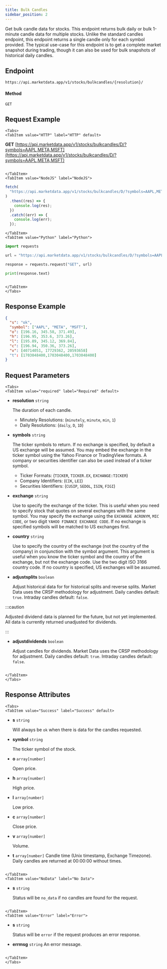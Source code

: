 ```yaml
---
title: Bulk Candles
sidebar_position: 2
---
```


Get bulk candle data for stocks. This endpoint returns bulk daily or bulk 1-minute candle data for multiple stocks. Unlike the standard candles endpoint, this endpoint returns a single candle only for each symbol provided. The typical use-case for this endpoint is to get a complete market snapshot during trading, though it can also be used for bulk snapshots of historical daily candles.


## Endpoint

    https://api.marketdata.app/v1/stocks/bulkcandles/{resolution}/

#### Method

    GET

## Request Example

```mdx-code-block
<Tabs>
<TabItem value="HTTP" label="HTTP" default>

```

**GET** [https://api.marketdata.app/v1/stocks/bulkcandles/D/?symbols=AAPL,META,MSFT](https://api.marketdata.app/v1/stocks/bulkcandles/D/?symbols=AAPL,META,MSFT)

```mdx-code-block

</TabItem>
<TabItem value="NodeJS" label="NodeJS">

```

```js title="app.js"
fetch(
  "https://api.marketdata.app/v1/stocks/bulkcandles/D/?symbols=AAPL,META,MSFT"
)
  .then((res) => {
    console.log(res);
  })
  .catch((err) => {
    console.log(err);
  });

```

```mdx-code-block
</TabItem>
<TabItem value="Python" label="Python">

```

```python title="app.py"
import requests

url = "https://api.marketdata.app/v1/stocks/bulkcandles/D/?symbols=AAPL,META,MSFT"

response = requests.request("GET", url)

print(response.text)
```

```mdx-code-block

</TabItem>
</Tabs>
```

## Response Example

```json
{
  "s": "ok",
  "symbol": ["AAPL", "META", "MSFT"],
  "o": [196.16, 345.58, 371.49],
  "h": [196.95, 353.6, 373.26],
  "l": [195.89, 345.12, 369.84],
  "c": [196.94, 350.36, 373.26],
  "v": [40714051, 17729362, 20593658]
  "t": [1703048400,1703048400,1703048400]
}

```

## Request Parameters

```mdx-code-block
<Tabs>
<TabItem value="required" label="Required" default>

```

- **resolution** `string`

  The duration of each candle.

  - Minutely Resolutions: (`minutely`, `minute`, `min`, `1`)
  - Daily Resolutions: (`daily`, `D`, `1D`)

- **symbols** `string`

  The ticker symbols to return. If no exchange is specified, by default a US exchange will be assumed. You may embed the exchange in the ticker symbol using the Yahoo Finance or TradingView formats. A company or securities identifier can also be used instead of a ticker symbol.

  - Ticker Formats: (`TICKER`, `TICKER.EX`, `EXCHANGE:TICKER`)
  - Company Identifiers: (`CIK`, `LEI`)
  - Securities Identifiers: (`CUSIP`, `SEDOL`, `ISIN`, `FIGI`)

- **exchange** `string`

  Use to specify the exchange of the ticker. This is useful when you need to specify stock that quotes on several exchanges with the same symbol. You may specify the exchange using the `EXCHANGE ACRONYM`, `MIC CODE`, or two digit `YAHOO FINANCE EXCHANGE CODE`. If no exchange is specified symbols will be matched to US exchanges first.

- **country** `string`

  Use to specify the country of the exchange (not the country of the company) in conjunction with the symbol argument. This argument is useful when you know the ticker symbol and the country of the exchange, but not the exchange code. Use the two digit ISO 3166 country code. If no country is specified, US exchanges will be assumed.

- **adjustsplits** `boolean`

  Adjust historical data for for historical splits and reverse splits. Market Data uses the CRSP methodology for adjustment.
  Daily candles default: `true`.
  Intraday candles default: `false`.

:::caution

Adjusted dividend data is planned for the future, but not yet implemented. All data is currently returned unadjusted for dividends.

:::

- **adjustdividends** `boolean`

  Adjust candles for dividends. Market Data uses the CRSP methodology for adjustment.
  Daily candles default: `true`.
  Intraday candles default: `false`.

```mdx-code-block

</TabItem>
</Tabs>
```

## Response Attributes

```mdx-code-block
<Tabs>
<TabItem value="Success" label="Success" default>

```

- **s** `string`

  Will always be `ok` when there is data for the candles requested.

- **symbol** `string`

  The ticker symbol of the stock.
  
- **o** `array[number]`

  Open price.

- **h** `array[number]`

  High price.

- **l** `array[number]`

  Low price.

- **c** `array[number]`

  Close price.

- **v** `array[number]`

  Volume.

- **t** `array[number]`
  Candle time (Unix timestamp, Exchange Timezone). Daily candles are returned at 00:00:00 without times.

```mdx-code-block

</TabItem>
<TabItem value="NoData" label="No Data">

```

- **s** `string`

  Status will be `no_data` if no candles are found for the request.

```mdx-code-block

</TabItem>
<TabItem value="Error" label="Error">

```

- **s** `string`

  Status will be `error` if the request produces an error response.

- **errmsg** `string`
  An error message.

```mdx-code-block

</TabItem>
</Tabs>
```
